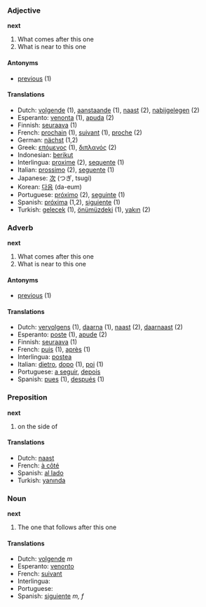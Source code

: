 ===Adjective===
'''next'''
#What comes after this one
#What is near to this one

====Antonyms====
*[[previous]] (1)

====Translations====
*Dutch: [[volgende]] (1), [[aanstaande]] (1), [[naast]] (2), [[nabijgelegen]] (2)
*Esperanto: [[venonta]] (1), [[apuda]] (2)
*Finnish: [[seuraava]] (1)
*French: [[prochain]] (1), [[suivant]] (1), [[proche]] (2)
*German: [[nächst]] (1,2)
*Greek: [[επόμενος]] (1), [[διπλανός]] (2)
*Indonesian: [[berikut]]
*Interlingua: [[proxime]] (2), [[sequente]] (1)
*Italian: [[prossimo]] (2), [[seguente]] (1)
*Japanese: [[次]] (つぎ, tsugi)
*Korean: [[다음]] (da-eum)
*Portuguese: [[próximo]] (2), [[seguinte]] (1)
*Spanish: [[próxima]] (1,2), [[siguiente]] (1)
*Turkish: [[gelecek]] (1), [[önümüzdeki]] (1), [[yakın]] (2)

===Adverb===
'''next'''
#What comes after this one
#What is near to this one

====Antonyms====
*[[previous]] (1)

====Translations====
*Dutch: [[vervolgens]] (1), [[daarna]] (1), [[naast]] (2), [[daarnaast]] (2)
*Esperanto: [[poste]] (1), [[apude]] (2)
*Finnish: [[seuraava]] (1)
*French: [[puis]] (1), [[après]] (1)
*Interlingua: [[postea]]
*Italian: [[dietro]], [[dopo]] (1), [[poi]] (1)
*Portuguese: [[a seguir]], [[depois]]
*Spanish: [[pues]] (1), [[después]] (1)

===Preposition===
'''next'''
#on the side of
====Translations====
*Dutch: [[naast]]
*French: [[à côté]]
*Spanish: [[al lado]]
*Turkish: [[yanında]]

===Noun===
'''next'''
#The one that follows after this one

====Translations====
*Dutch: [[volgende]] ''m''
*Esperanto: [[venonto]]
*French: [[suivant]]
*Interlingua: [[]]
*Portuguese: [[]]
*Spanish: [[siguiente]] ''m, f''